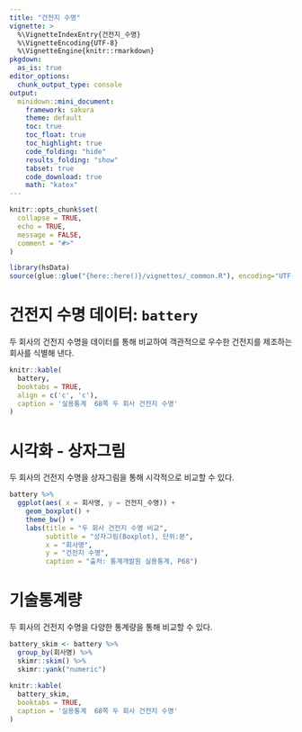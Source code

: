 ```yaml
---
title: "건전지 수명"
vignette: >
  %\VignetteIndexEntry{건전지_수명}
  %\VignetteEncoding{UTF-8}
  %\VignetteEngine{knitr::rmarkdown}
pkgdown:
  as_is: true
editor_options: 
  chunk_output_type: console
output:
  minidown::mini_document:
    framework: sakura
    theme: default
    toc: true
    toc_float: true
    toc_highlight: true
    code_folding: "hide"
    results_folding: "show"
    tabset: true
    code_download: true
    math: "katex"  
---
```


```r
knitr::opts_chunk$set(
  collapse = TRUE,
  echo = TRUE,
  message = FALSE,
  comment = "#>"
)
```

```r
library(hsData)
source(glue::glue("{here::here()}/vignettes/_common.R"), encoding="UTF-8")
```

# 건전지 수명 데이터: `battery`

두 회사의 건전지 수명을 데이터를 통해 비교하여 객관적으로 우수한 건전지를 제조하는 
회사를 식별해 낸다.

```r
knitr::kable(
  battery, 
  booktabs = TRUE,
  align = c('c', 'c'),
  caption = '실용통계  68쪽 두 회사 건전지 수명'
)
```


# 시각화 - 상자그림

두 회사의 건전지 수명을 상자그림을 통해 시각적으로 비교할 수 있다.

```r

battery %>% 
  ggplot(aes( x = 회사명, y = 건전지_수명)) +
    geom_boxplot() +
    theme_bw() +
    labs(title = "두 회사 건전지 수명 비교",
         subtitle = "상자그림(Boxplot), 단위:분",
         x = "회사명",
         y = "건전지 수명",
         caption = "출처: 통계개발원 실용통계, P68")
```

# 기술통계량

두 회사의 건전지 수명을 다양한 통계량을 통해 비교할 수 있다.

```r
battery_skim <- battery %>% 
  group_by(회사명) %>% 
  skimr::skim() %>% 
  skimr::yank("numeric")
  
knitr::kable(
  battery_skim, 
  booktabs = TRUE,
  caption = '실용통계  68쪽 두 회사 건전지 수명'
)
```

